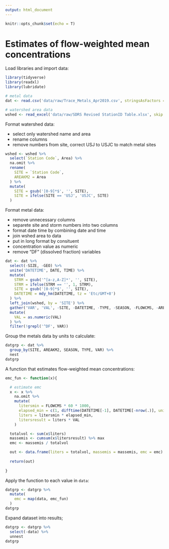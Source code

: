 ```yaml
---
output: html_document
---
```


```r
knitr::opts_chunk$set(echo = T)
```

# Estimates of flow-weighted mean concentrations

Load libraries and import data:
```r
library(tidyverse)
library(readxl)
library(lubridate)

# metal data
dat <- read.csv('data/raw/Trace_Metals_Apr2019.csv', stringsAsFactors = F)

# watershed area data
wshed <- read_excel('data/raw/SDRS Revised StationID Table.xlsx', skip = 2)
```

Format watershed data:

* select only watershed name and area
* rename columns
* remove numbers from site, correct USJ to USJC to match metal sites
```r
wshed <- wshed %>% 
  select(`Station Code`, Area) %>% 
  na.omit %>% 
  rename(
    SITE = `Station Code`, 
    AREAKM2 = Area
  ) %>% 
  mutate(
    SITE = gsub('[0-9]*$', '', SITE),
    SITE = ifelse(SITE == 'USJ', 'USJC', SITE)
  )
```

Format metal data:

* remove unnecessary columns
* separete site and storm numbers into two columns
* format date time by combining date and time
* join wshed area to data
* put in long format by consituent
* concentration value as numeric
* remove "DF" (dissolved fraction) variables

```r
dat <- dat %>%
  select(-SIZE, -GEO) %>% 
  unite('DATETIME', DATE, TIME) %>% 
  mutate(
    STRM = gsub('^[a-z,A-Z]*', '', SITE),
    STRM = ifelse(STRM == '', 1, STRM),
    SITE = gsub('[0-9]*$', '', SITE),
    DATETIME = mdy_hm(DATETIME, tz = 'Etc/GMT+8')
  ) %>% 
  left_join(wshed, by = 'SITE') %>% 
  gather('VAR', 'VAL', -SITE, -DATETIME, -TYPE, -SEASON, -FLOWCMS, -AREAKM2) %>% 
  mutate(
    VAL = as.numeric(VAL)
  ) %>% 
  filter(!grepl('^DF', VAR))
```

Group the metals data by units to calculate:
```r
datgrp <- dat %>% 
  group_by(SITE, AREAKM2, SEASON, TYPE, VAR) %>% 
  nest
datgrp
```

A function that estimates flow-weighted mean concentrations:
```r
emc_fun <- function(x){

  # estimate emc
  x <- x %>% 
    na.omit %>% 
    mutate(
      litersmin = FLOWCMS * 60 * 1000, 
      elapsed_min = c(1, difftime(DATETIME[-1], DATETIME[-nrow(.)], units = 'mins')),
      liters = litersmin * elapsed_min,
      litersresult = liters * VAL
    )

  totalvol <- sum(x$liters)
  massemis <- cumsum(x$litersresult) %>% max
  emc <- massemis / totalvol

  out <- data.frame(liters = totalvol, massemis = massemis, emc = emc)
  
  return(out)
  
}
```

Apply the function to each value in `data`:
```r
datgrp <- datgrp %>% 
  mutate(
    emc = map(data, emc_fun)
  )
datgrp
```

Expand dataset into results;
```r
datgrp <- datgrp %>% 
  select(-data) %>% 
  unnest
datgrp
```


